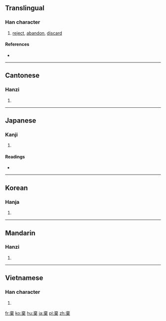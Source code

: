 {{also|弃}}
==Translingual==

===Han character===
{{Han char|rn=75|rad=木|as=08|sn=12|four=0090<sub>4</sub>|canj=卜戈廿木 (YITD)}}

# [[reject]], [[abandon]], [[discard]]

====References====
* {{Han ref|kx=0531.150|dkj=14913|dj=0920.030|hdz=21237.070|uh=68C4|ud=26820|bh=B1F3|bd=45555}}

----

==Cantonese==

===Hanzi===
{{yue-hanzi|jyut=hei3|y=hei3|sim=弃}}

# {{defn|lang=yue|sort=木08}}

----

==Japanese==

===Kanji===
{{ja-kanji|grade=c|rs=木08}}

# {{defn|lang=ja|sort=木08}}

====Readings====
* {{ja-readings|on=[[き]] (ki)|kun=[[すてる]] (suteru)}}

----

==Korean==

===Hanja===
{{ko-hanja|hangeul=기|eumhun=|rv=gi|mr=ki|y=ki}}

# {{defn|lang=ko|sort=木08}}

----

==Mandarin==

===Hanzi===
{{cmn-hanzi|sim=弃|pin=[[qì]] ([[qi4]])|wg=ch'i<sup>4</sup>}}

# {{defn|lang=cmn|sort=木08}}

----

==Vietnamese==

===Han character===
{{vi-hantu|[[khí]]|rs=木08}}

# {{defn|lang=vi|sort=木08}}

[[fr:棄]]
[[ko:棄]]
[[hu:棄]]
[[ja:棄]]
[[pl:棄]]
[[zh:棄]]